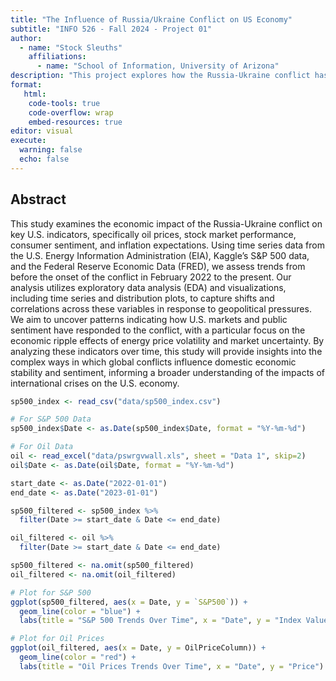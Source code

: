 ```yaml
---
title: "The Influence of Russia/Ukraine Conflict on US Economy"
subtitle: "INFO 526 - Fall 2024 - Project 01"
author: 
  - name: "Stock Sleuths"
    affiliations:
      - name: "School of Information, University of Arizona"
description: "This project explores how the Russia-Ukraine conflict has impacted the U.S. economy, focusing on key indicators like oil prices and stock market trends. By analyzing data from before the conflict, its onset in February 2022, and up to the present, we aim to uncover how economic dynamics have shifted, particularly given the U.S.'s role as a key ally of Ukraine. This analysis will provide insights into the broader economic ripple effects of the conflict, shedding light on how global disruptions influence domestic markets."
format:
   html:
    code-tools: true
    code-overflow: wrap
    embed-resources: true
editor: visual
execute:
  warning: false
  echo: false
---
```


## Abstract

This study examines the economic impact of the Russia-Ukraine conflict on key U.S. indicators, specifically oil prices, stock market performance, consumer sentiment, and inflation expectations. Using time series data from the U.S. Energy Information Administration (EIA), Kaggle's S&P 500 data, and the Federal Reserve Economic Data (FRED), we assess trends from before the onset of the conflict in February 2022 to the present. Our analysis utilizes exploratory data analysis (EDA) and visualizations, including time series and distribution plots, to capture shifts and correlations across these variables in response to geopolitical pressures. We aim to uncover patterns indicating how U.S. markets and public sentiment have responded to the conflict, with a particular focus on the economic ripple effects of energy price volatility and market uncertainty. By analyzing these indicators over time, this study will provide insights into the complex ways in which global conflicts influence domestic economic stability and sentiment, informing a broader understanding of the impacts of international crises on the U.S. economy.

```r

sp500_index <- read_csv("data/sp500_index.csv")

# For S&P 500 Data
sp500_index$Date <- as.Date(sp500_index$Date, format = "%Y-%m-%d")

# For Oil Data
oil <- read_excel("data/pswrgvwall.xls", sheet = "Data 1", skip=2)
oil$Date <- as.Date(oil$Date, format = "%Y-%m-%d")

start_date <- as.Date("2022-01-01") 
end_date <- as.Date("2023-01-01")

sp500_filtered <- sp500_index %>%
  filter(Date >= start_date & Date <= end_date)

oil_filtered <- oil %>%
  filter(Date >= start_date & Date <= end_date)

sp500_filtered <- na.omit(sp500_filtered)
oil_filtered <- na.omit(oil_filtered)

# Plot for S&P 500
ggplot(sp500_filtered, aes(x = Date, y = `S&P500`)) +
  geom_line(color = "blue") +
  labs(title = "S&P 500 Trends Over Time", x = "Date", y = "Index Value")

# Plot for Oil Prices
ggplot(oil_filtered, aes(x = Date, y = OilPriceColumn)) +
  geom_line(color = "red") +
  labs(title = "Oil Prices Trends Over Time", x = "Date", y = "Price")

```
